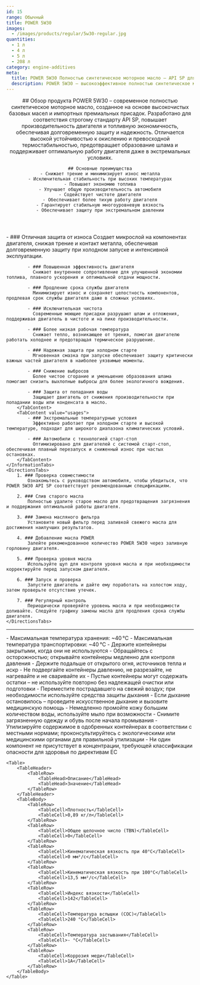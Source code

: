```yaml
---
id: 15
range: Обычный
title: POWER 5W30
images:
  - /images/products/regular/5w30-regular.jpg
quantities:
  - 1 л
  - 4 л
  - 5 л
  - 208 л
category: engine-additives
meta:
  title: POWER 5W30 Полностью синтетическое моторное масло – API SP для современных двигателей
  description: POWER 5W30 – высокоэффективное полностью синтетическое масло, соответствующее стандарту API SP. Разработано для повышения топливной экономичности, защиты от износа и надежного холодного старта.
---
```


<Header>
    ## Обзор продукта
    POWER 5W30 – современное полностью синтетическое моторное масло, созданное на основе высокочистых базовых масел и импортных премиальных присадок. Разработано для соответствия строгому стандарту API SP, повышает производительность двигателя и топливную экономичность, обеспечивая долговременную защиту и надежность. Отличается высокой устойчивостью к окислению и превосходной термостабильностью, предотвращает образование шлама и поддерживает оптимальную работу двигателя даже в экстремальных условиях.

    ## Основные преимущества
    - Снижает трение и минимизирует износ металла
    - Исключительная стабильность при высоких температурах
    - Повышает экономию топлива
    - Улучшает общую производительность автомобиля
    - Содействует чистоте двигателя
    - Обеспечивает более тихую работу двигателя
    - Гарантирует стабильную многоуровневую вязкость
    - Обеспечивает защиту при экстремальном давлении
</Header>

<Section>
    <InformationTabs>
        <TabContent value="core">
            - ### Отличная защита от износа
              Создает микрослой на компонентах двигателя, снижая трение и контакт металла, обеспечивая долговременную защиту при холодном запуске и интенсивной эксплуатации.

            - ### Повышенная эффективность двигателя
              Снижает внутреннее сопротивление для улучшенной экономии топлива, плавного ускорения и оптимальной отдачи мощности.

            - ### Продление срока службы двигателя
              Минимизирует износ и сохраняет целостность компонентов, продлевая срок службы двигателя даже в сложных условиях.

            - ### Исключительная чистота
              Современные моющие присадки разрушают шлам и отложения, поддерживая двигатель в чистоте и на пике производительности.

            - ### Более низкая рабочая температура
              Снижает тепло, возникающее от трения, помогая двигателю работать холоднее и предотвращая термическое разрушение.

            - ### Надежная защита при холодном старте
              Мгновенная смазка при запуске обеспечивает защиту критически важных частей двигателя в наиболее уязвимые моменты.

            - ### Снижение выбросов
              Более чистое сгорание и уменьшение образования шлама помогают снизить выхлопные выбросы для более экологичного вождения.

            - ### Защита от попадания воды
              Защищает двигатель от снижения производительности при попадании воды или конденсата в масло.
        </TabContent>
        <TabContent value="usages">
            - ### Экстремальные температурные условия
              Эффективно работает при холодном старте и высокой температуре, подходит для широкого диапазона климатических условий.

            - ### Автомобили с технологией старт-стоп
              Оптимизировано для двигателей с системой старт-стоп, обеспечивая плавный перезапуск и сниженный износ при частых остановках.
        </TabContent>
    </InformationTabs>
    <DirectionsTabs>
        1. ### Проверка совместимости
            Ознакомьтесь с руководством автомобиля, чтобы убедиться, что POWER 5W30 API SP соответствует рекомендованным спецификациям.

        2. ### Слив старого масла
            Полностью удалите старое масло для предотвращения загрязнения и поддержания оптимальной работы двигателя.

        3. ### Замена масляного фильтра
            Установите новый фильтр перед заливкой свежего масла для достижения наилучших результатов.

        4. ### Добавление масла POWER
            Залейте рекомендованное количество POWER 5W30 через заливную горловину двигателя.

        5. ### Проверка уровня масла
            Используйте щуп для контроля уровня масла и при необходимости корректируйте перед запуском двигателя.

        6. ### Запуск и проверка
            Запустите двигатель и дайте ему поработать на холостом ходу, затем проверьте отсутствие утечек.

        7. ### Регулярный контроль
            Периодически проверяйте уровень масла и при необходимости доливайте. Следуйте графику замены масла для продления срока службы двигателя.
    </DirectionsTabs>
</Section>

***

<Section>
    <SafetyTabs>
        <TabContent value="handling">
            - Максимальная температура хранения: ~40 °C
            - Максимальная температура транспортировки: ~40 °C
            - Держите контейнеры закрытыми, когда они не используются
            - Обращайтесь с осторожностью; открывайте контейнеры медленно для контроля давления
            - Держите подальше от открытого огня, источников тепла и искр
            - Не подвергайте контейнеры давлению, не разрезайте, не нагревайте и не сваривайте их
            - Пустые контейнеры могут содержать остатки – не используйте повторно без надлежащей очистки или подготовки
        </TabContent>
        <TabContent value="first-aid">
            - Переместите пострадавшего на свежий воздух; при необходимости используйте средства защиты дыхания
            - Если дыхание остановилось – проведите искусственное дыхание и вызовите медицинскую помощь
            - Немедленно промойте кожу большим количеством воды, используйте мыло при возможности
            - Снимите загрязненную одежду и обувь после начала промывания
        </TabContent>
        <TabContent value="disposal">
            - Утилизируйте содержимое в одобренных контейнерах в соответствии с местными нормами; проконсультируйтесь с экологическими или медицинскими органами для правильной утилизации
        </TabContent>
        <TabContent value="hazardous">
            - Ни один компонент не присутствует в концентрации, требующей классификации опасности для здоровья по директивам ЕС
        </TabContent>
    </SafetyTabs>

    <Table>
        <TableHeader>
            <TableRow>
                <TableHead>Описание</TableHead>
                <TableHead>Значение</TableHead>
            </TableRow>
        </TableHeader>
        <TableBody>
            <TableRow>
                <TableCell>Плотность</TableCell>
                <TableCell>0,89 кг/л</TableCell>
            </TableRow>
            <TableRow>
                <TableCell>Общее щелочное число (TBN)</TableCell>
                <TableCell>0</TableCell>
            </TableRow>
            <TableRow>
                <TableCell>Кинематическая вязкость при 40°C</TableCell>
                <TableCell>0 мм²/с</TableCell>
            </TableRow>
            <TableRow>
                <TableCell>Кинематическая вязкость при 100°C</TableCell>
                <TableCell>13,5 мм²/с</TableCell>
            </TableRow>
            <TableRow>
                <TableCell>Индекс вязкости</TableCell>
                <TableCell>142</TableCell>
            </TableRow>
            <TableRow>
                <TableCell>Температура вспышки (COC)</TableCell>
                <TableCell>240 °C</TableCell>
            </TableRow>
            <TableRow>
                <TableCell>Температура застывания</TableCell>
                <TableCell>- °C</TableCell>
            </TableRow>
            <TableRow>
                <TableCell>Коррозия меди</TableCell>
                <TableCell>1A</TableCell>
            </TableRow>
        </TableBody>
    </Table>
</Section>

